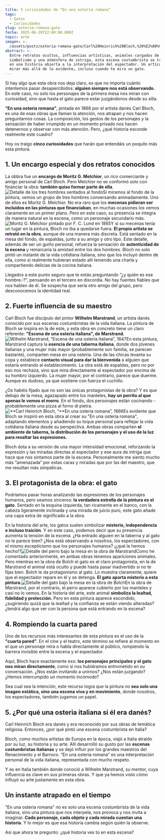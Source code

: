 ```yaml
---
title: 5 curiosidades de “En una osteria romana”
tags:
  - Gatos
  - Curiosidades
slug: osteria-romana-gato
fecha: 2025-06-29T22:00:00.000Z
topic: arte
imagen: >-
  /assets/posts/osteria-romana-gato/Carl%20Heinrich%20Bloch,%20%E2%80%9CEn%20una%20osteria%20romana%E2%80%9D,%201866.webp
abstract: >-
  Entre retratos ocultos, influencias artísticas, animales cargados de
  simbolismo y una atmósfera de intriga, esta escena costumbrista se transforma
  en una historia abierta a la interpretación del espectador. Un artículo para
  mirar más allá de lo evidente… incluso cuando te mira un gato.
---
```


Si hay algo que esta obra nos deja claro, es que no importa cuánto intentemos pasar desapercibidos: **alguien siempre nos está observando.** En este caso, no solo los personajes de la primera mesa nos miran con curiosidad, sino que hasta el gato parece estar juzgándonos desde su silla.

**“En una osteria romana”**, pintada en 1866 por el artista danés Carl Bloch, es una de esas obras que llaman la atención, nos atrapan y nos hacen preguntarnos cosas. La composición, los gestos de los personajes y la sensación de haber irrumpido en un momento privado nos hacen detenernos y observar con más atención. Pero, ¿qué historia esconde realmente este cuadro?

Hoy os traigo **cinco curiosidades** que harán que entendáis un poquito más esta pintura.

## 1. Un encargo especial y dos retratos conocidos

La obbra fue un **encargo de Moritz G. Melchior**, un rico comerciante y amigo personal de Carl Bloch. Pero Melchior no se conformó solo con financiar la obra: **también quiso formar parte de ella**.![Detalle de los tres hombres sentados al fondo](/assets/posts/osteria-romana-gato/Detalle%20de%20los%20tres%20hombres%20sentados%20al%20fondo.webp "Detalle de los tres hombres sentados al fondo")Si miramos al fondo de la pintura, vemos un grupo de tres hombres conversando animadamente. Uno de ellos es Moritz G. Melchior. No era raro que los **mecenas pidieran ser incluidos en las pinturas que financiaban**, en muchas ocasiones los vemos claramente en un primer plano. Pero en este caso, su presencia se integra de manera natural en la escena, como un personaje secundario más.![Moritz G. Melchior pintado por F. C. Lund en 1865](/assets/posts/osteria-romana-gato/Moritz%20G.%20Melchior%20pintado%20por%C2%A0F.%20C.%20Lund%C2%A0en%201865.webp "Moritz G. Melchior pintado por F. C. Lund en 1865")Y si su mecenas tenía un lugar en la pintura, Bloch no iba a quedarse fuera. **El propio artista se retrató en la obra**, aunque de una manera más discreta. Está sentado en la mesa del fondo, de espaldas, junto a su amigo y otro tipo. Este detalle, además de ser un guiño personal, refuerza la sensación de **autenticidad de la escena** y remarcaría la amistad entre los dos hombres. Bloch no solo pintó un instante de la vida cotidiana italiana, sino que los incluyó dentro de ella, como si realmente hubieran estado allí teniendo una charla y compartiendo delicias de la cocina italiana.

Llegados a este punto seguro que te estás preguntando “¿y quién es ese hombre🎶?”, pensando en el tercero en discordia. No hay fuentes fiables que nos hablen de él. Se sospecha que sería otro amigo del grupo, pero desconocemos la identidad real.

## 2. Fuerte influencia de su maestro

Carl Bloch fue discípulo del pintor **Wilhelm Marstrand**, un artista danés conocido por sus escenas costumbristas de la vida italiana. La pintura de Bloch se inspira en la de este, y esta obra en concreto tiene un claro referente: **"Escena de una osteria italiana", de Marstrand.**![Wilhelm Marstrand, “Escena de una osteria italiana”, 1847](/assets/posts/osteria-romana-gato/Wilhelm%20Marstrand,%20%E2%80%9CEscena%20de%20una%20osteria%20italiana%E2%80%9D,%201847.webp "Wilhelm Marstrand, “Escena de una osteria italiana”, 1847")En esta pintura, Marstrand captura la **esencia de una taberna italiana**, donde dos jóvenes italianas y una mujer más mayor (probablemente son familia, se parecen bastante), comparten mesa en una osteria. Una de las chicas levanta su copa y establece **contacto visual para dar la bienvenida** a alguien que estaría entrando al establecimiento. La otra está de espaldas, pero no por eso nos rechaza, sino que mira directamente al espectador por encima de su hombro izquierdo. La mujer mayor, por el contrario, parece que duerme. Aunque es dudoso, ya que sostiene con fuerza el cuchillo.

¿Os habéis fijado que no son las únicas protagonistas de la obra? Y es que debajo de la mesa, agazapado entre los manteles, **hay un perrito al que apenas le vemos el morro**. En el fondo, dos personajes están cocinando -probablemente una pizza al forno di pietra.![\*\*Carl Heinrich Bloch, “\*\*En una osteria romana”, 1866](/assets/posts/osteria-romana-gato/Carl%20Heinrich%20Bloch,%20%E2%80%9CEn%20una%20osteria%20romana%E2%80%9D,%201866.webp "**Carl Heinrich Bloch, “**En una osteria romana”, 1866")Es evidente que Bloch se inspiró en esta obra al crear su "En una osteria romana", adaptando elementos y añadiendo su toque personal para reflejar la vida cotidiana italiana desde su perspectiva. Ambas obras comparten **el ambiente de taberna, la distribución de los personajes y el uso de la luz para resaltar las expresiones.**

Bloch dota a su versión de una mayor intensidad emocional, reforzando la expresión y las miradas directas al espectador y ese aura de intriga que hace que nos sintamos parte de la escena. Personalmente me siento mucho más “amenazada” por estas caras y miradas que por las del maestro, que me resultan más simpáticas.

## 3. El protagonista de la obra: el gato

Podríamos pasar horas analizando las expresiones de los personajes humanos, pero seamos sinceros: **la verdadera estrella de la pintura es el gato**. Sentado en la esquina izquierda, tan ricamente en el banco, con la cabeza ligeramente inclinada y una mirada de juicio puro, este gato añade una capa extra de significado a la obra.

En la historia del arte, los gatos suelen simbolizar **misterio, independencia e incluso traición**. Y en este caso, podemos decir que su presencia aumenta la tensión de la escena. ¿Ha entrado alguien en la taberna y al gato no le parece bien? ¿Nos está observando a nosotros, los espectadores, con el mismo escepticismo que los personajes humanos? ¡¿qué le hemos hecho!?![Detalle del perro bajo la mesa en la obra de Marstrand](/assets/posts/osteria-romana-gato/Detalle%20del%20perro%20bajo%20la%20mesa%20en%20la%20obra%20de%20Marstrand.webp "Detalle del perro bajo la mesa en la obra de Marstrand")Como he comentado anteriormente, en ambas obras tenemos apariciones animales. Pero mientras en la obra de Bolch el gato es el claro protagonista, en la de Marstrand el animal está oculto y puede hasta pasar inadvertido si no te fijas bien. Bolch le da protagonismo al gato. Lo muestra claramente, quiere que el espectador repare en él y se detenga. **El gato aporta misterio a esta pintura**.![Detalle del gato bajo la mesa en la obra de Bolch](/assets/posts/osteria-romana-gato/Detalle%20del%20gato%20bajo%20la%20mesa%20en%20la%20obra%20de%20Bolch.webp "Detalle del gato bajo la mesa en la obra de Bolch")En la obra de Marstrand, por el contrario, el perro aparece cubierto por los manteles y casi no lo vemos. En la historia del arte, este animal **simboliza la lealtad, fidelidad y protección.** Pero en esta pintura aparece escondido, ¿sugiriendo quizá que la lealtad y la confianza se están viendo alteradas? ¿tendrá algo que ver con la persona que está entrando en la escena?

## 4. Rompiendo la cuarta pared

Uno de los recursos más interesantes de esta pintura es el uso de la **"cuarta pared".** En el cine y el teatro, este término se refiere al momento en el que un personaje mira o habla directamente al público, rompiendo la barrera invisible entre la escena y el espectador.

Aquí, Bloch hace exactamente eso: **los personajes principales y el gato nos miran directamente**, como si nos hubiéramos entrometido en su conversación. ¿Nos están invitando a unirnos? ¿Nos están juzgando? ¿Hemos interrumpido un momento incómodo?

Sea cual sea la intención, este recurso logra que la pintura no **sea solo una imagen estática, sino una escena viva y en movimiento**, donde nosotros, los espectadores, también jugamos un papel.

## 5. ¿Por qué una osteria italiana si él era danés?

Carl Heinrich Bloch era danés y era reconocido por sus obras de temática religiosa. Entonces, ¿por qué pintó una escena costumbrista en Italia?

Bloch, como muchos artistas de Europa en la época, viajó a Italia atraído por su luz, su historia y su arte. Allí desarrolló su gusto por las **escenas costumbristas italianas** y se dejó influir por los grandes maestros del Renacimiento y el Barroco. “En una osteria romana” es una interpretación personal de la vida italiana, representada con mucho respeto.

Y es en Italia también donde conoció a Wilhelm Marstrand, su mentor, cuya influencia es clave en sus primeras obras. Y que ya hemos visto cómo influyó su arte justamente en esta obra.

## Un instante atrapado en el tiempo

"En una osteria romana" no es solo una escena costumbrista de la vida italiana, sino una pintura que nos interpela, nos provoca y nos invita a imaginar. **Cada personaje, cada objeto y cada mirada cuentan una historia**. Y lo mejor es que esa historia cambia según quién la observe.

Así que ahora te pregunto: ¿qué historia ves tú en esta escena?
